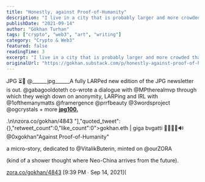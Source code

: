 ```yaml
---
title: "Honestly, against Proof-of-Humanity"
description: "I live in a city that is probably larger and more crowded than your entire home country."
publishDate: "2021-09-14"
author: "Gökhan Turhan"
tags: ["crypto", "web3", "art", "writing"]
category: "Crypto & Web3"
featured: false
readingTime: 3
excerpt: "I live in a city that is probably larger and more crowded than your entire home country. We need not argue about it. Recently, I’ve been busy and I know that is none of your business. However, I like..."
originalUrl: "https://gokhan.substack.com/p/honestly-against-proof-of-humanity"
---
```


JPG ⏳🧂 @______jpg______A fully LARPed new edition of the JPG newsletter is out.
@gabagooldoteth co-wrote a dialogue with @MPtherealmvp through which they weigh down on anonymity, LARPing and IRL
with @1ofthemanymatts @framergence @prrfbeauty @3wordsproject @ogcrystals + more
**[jpg100.](https://jpg100.substack.com/p/come-one-come-all-anons-this-is-the?justPublished=true)**

<TwitterEmbed url="https://twitter.com/i/status/1437416116809261060" />

.\n\nzora.co/gokhan/4843 "],"quoted_tweet":{},"retweet_count":0,"like_count":0">gokhan.eth | giga bvgatti 🚀🧬💾🦇🔊 @0xgokhan"Against Proof-of-Humanity"

a micro-story, dedicated to @VitalikButerin, minted on @ourZORA

(kind of a shower thought where Neo-China arrives from the future).

[zora.co/gokhan/4843](https://zora.co/gokhan/4843) [9:39 PM ∙ Sep 14, 2021](

<TwitterEmbed url="https://twitter.com/i/status/1437893677863645184" />

